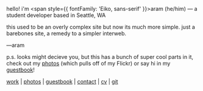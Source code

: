 hello! i'm <span style={{ fontFamily: 'Eiko, sans-serif' }}>aram</span> (he/him) — a student developer based in Seattle, WA

this used to be an overly complex site but now its much more simple. just a barebones site, a remedy to a simpler interweb.

—aram

p.s. looks might decieve you, but this has a bunch of super cool parts in it, check out my [photos](/photos) (which pulls off of my Flickr) or say hi in my [guestbook](/guestbook)!

[work](/work) | [photos](/photos) | [guestbook](/guestbook) | [contact](mailto:me@aram.sh) | [cv](https://read.cv/ashiva) | [git](https://github.com/aramshiva/website)
